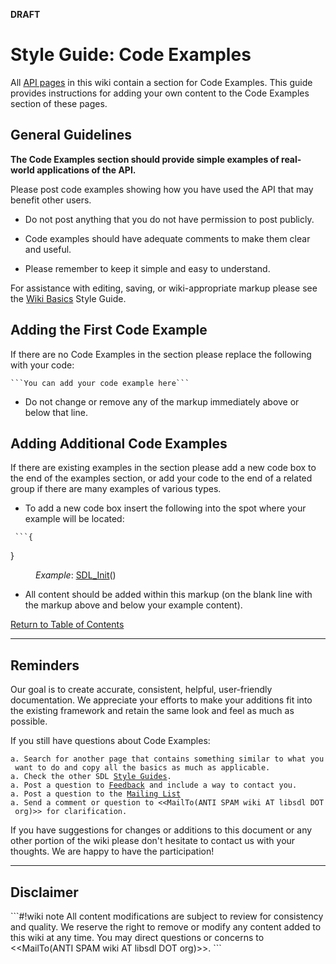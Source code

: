 <!-- pragma section-numbers off -->
<!-- pragma disable-camelcase -->
<!-- acl All:read -->
'''DRAFT'''

= Style Guide: Code Examples =
All [http://wiki.libsdl.org/moin.cgi/SGWikiBasics#Miscellaneous_Notes API pages] in this wiki contain a section for Code Examples.  This guide provides instructions for adding your own content to the Code Examples section of these pages.


<span id="ToC"></span>

== General Guidelines ==
'''The Code Examples section should provide simple examples of real-world applications of the API.'''

Please post code examples showing how you have used the API that may benefit other users.  
* Do not post anything that you do not have permission to post publicly.

* Code examples should have adequate comments to make them clear and useful.

* Please remember to keep it simple and easy to understand.

For assistance with editing, saving, or wiki-appropriate markup please see the [http://wiki.libsdl.org/moin.cgi/SGWikiBasics Wiki Basics] Style Guide.


== Adding the First Code Example ==
If there are no Code Examples in the section please replace the following with your code:
 ```You can add your code example here```

* Do not change or remove any of the markup immediately above or below that line.


== Adding Additional Code Examples ==

If there are existing examples in the section please add a new code box to the end of the examples section, or add your code to the end of a related group if there are many examples of various types.
* To add a new code box insert the following into the spot where your example will be located:
  ```{
{{{#!highlight cpp
 
```
}}}}
: ''Example'': [[SDL_Init]]()
* All content should be added within this markup (on the blank line with the markup above and below your example content).



[[#ToC|Return to Table of Contents]]

----
== Reminders ==

Our goal is to create accurate, consistent, helpful, user-friendly documentation.  We appreciate your efforts to make your additions fit into the existing framework and retain the same look and feel as much as possible.

If you still have questions about Code Examples:
 a. Search for another page that contains something similar to what you want to do and copy all the basics as much as applicable.  
 a. Check the other SDL [http://wiki.libsdl.org/moin.cgi/Contributing#guides Style Guides].
 a. Post a question to [http://wiki.libsdl.org/moin.cgi/Contributing#form Feedback] and include a way to contact you.
 a. Post a question to the [http://wiki.libsdl.org/moin.cgi/Contributing#list Mailing List]
 a. Send a comment or question to <<MailTo(ANTI SPAM wiki AT libsdl DOT org)>> for clarification.

If you have suggestions for changes or additions to this document or any other portion of the wiki please don't hesitate to contact us with your thoughts.  We are happy to have the participation!

------
== Disclaimer ==
```#!wiki note
All content modifications are subject to review for consistency and quality.  We reserve the right to remove or modify any content added to this wiki at any time.  You may direct questions or concerns to <<MailTo(ANTI SPAM wiki AT libsdl DOT org)>>.
```
